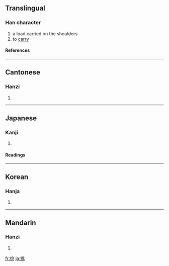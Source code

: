 ==Translingual==
===Han character===
{{Han char|rn=64|rad=手|as=06|sn=9|four=5201<sub>3</sub>|canj=手中一人 (QLMO)|ids=⿰[[扌]][[兆]]}}
# a load carried on the shoulders
# to [[carry]]
====References====
{{Han ref|kx=0430.170|dkj=12055|dj=0780.100|hdz=31872.040|uh=6311|ud=25361|bh=AC44|bd=44100}}
----

==Cantonese==
===Hanzi===
{{yue-hanzi|jyut=|y=tiu1}}
# {{defn|Cantonese}}
----
==Japanese==
===Kanji===
{{ja-kanji|grade=c|rs=手06}}
# {{defn|Japanese}} 
====Readings====
{{ja-readings|on=[[ちょう]] (chō), [[とう]] (tō)|kun=[[かかげる]] (kakageru), [[いどむ]] (idomu)}}
----
==Korean==
===Hanja===
{{ko-hanja|hangeul=[[도]], [[조]]|eumhun=|rv=do, jo|mr=to, cho|y=to, co}}
# {{defn|Korean}}
----
==Mandarin==
===Hanzi===
{{cmn-hanzi|pin=[[tāo]] ([[tao1]]), [[tiāo]] ([[tiao1]]), [[tiǎo]] ([[tiao3]])|wg=t'ao<sup>1</sup>, t'iao<sup>1</sup>, t'iao<sup>3</sup>}}
# {{defn|Mandarin}}

[[fr:挑]]
[[ja:挑]]